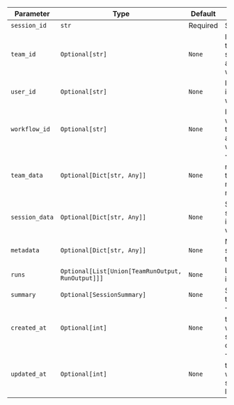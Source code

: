 | Parameter | Type | Default | Description |
|-----------|------|---------|-------------|
| `session_id` | `str` | Required | Session UUID |
| `team_id` | `Optional[str]` | `None` | ID of the team that this session is associated with |
| `user_id` | `Optional[str]` | `None` | ID of the user interacting with this team |
| `workflow_id` | `Optional[str]` | `None` | ID of the workflow that this session is associated with |
| `team_data` | `Optional[Dict[str, Any]]` | `None` | Team Data: name, team_id, model, and mode |
| `session_data` | `Optional[Dict[str, Any]]` | `None` | Session Data: session_state, images, videos, audio |
| `metadata` | `Optional[Dict[str, Any]]` | `None` | Metadata stored with this team |
| `runs` | `Optional[List[Union[TeamRunOutput, RunOutput]]]` | `None` | List of all runs in the session |
| `summary` | `Optional[SessionSummary]` | `None` | Summary of the session |
| `created_at` | `Optional[int]` | `None` | The unix timestamp when this session was created |
| `updated_at` | `Optional[int]` | `None` | The unix timestamp when this session was last updated |
